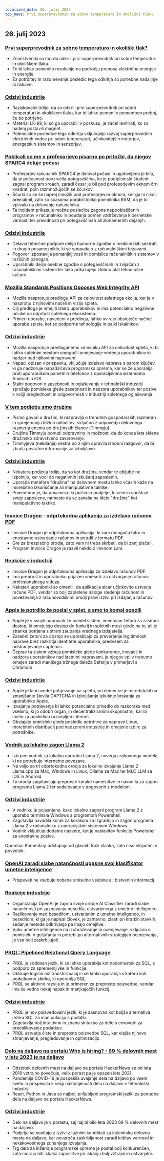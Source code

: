 ```yaml
---
localized_date: 26. julij 2023
top_news: Prvi superprevodnik za sobno temperaturo in okoliški tlak?
---
```


## 26. julij 2023

### [Prvi superprevodnik za sobno temperaturo in okoliški tlak?](https://arxiv.org/abs/2307.12008)

- Znanstveniki so morda odkrili prvi superprevodnik pri sobni temperaturi in okoliškem tlaku.
- To bi lahko pomenilo revolucijo na področju prenosa električne energije in energije.
- Za potrditev in razumevanje posledic tega odkritja so potrebne nadaljnje raziskave.

### [Odzivi industrije](http://news.ycombinator.com/item?id=36864624)

- Raziskovalci trdijo, da so odkrili prvi superprevodnik pri sobni temperaturi in okoliškem tlaku, kar bi lahko pomenilo pomemben preboj, če bo potrjeno.
- Material LK-99, ki so ga uporabili v poskusu, je začel levitirati, ko so nadenj postavili magnet.
- Potencialne posledice tega odkritja vključujejo razvoj superprevodnih električnih vodov pri sobni temperaturi, učinkovitejših motorjev, energetskih sistemov in senzorjev.

### [Poklicali so me v profesorjevo pisarno po pritožbi, da njegov SPARC4 deluje počasi](https://infosec.exchange/@paco/110772422266480371)

- Profesorjev računalnik SPARC4 je deloval počasi in ugotovljeno je bilo, da je počasnost povzročila potegavščina, ko je podiplomski študent zagnal program xroach, zaradi česar je bil pod profesorjevim oknom črn kvadrat, poln razmnožujočih se ščurkov.
- Ščurki so se še naprej množili pod profesorjevim oknom, ker ga ni nikoli premaknil, zato so sčasoma porabili toliko pomnilnika RAM, da je to vplivalo na delovanje računalnika.
- Ta incident prikazuje možne posledice zagona nepooblaščenih programov v računalniku in poudarja pomen vzdrževanja kibernetske varnosti ter previdnosti pri potegavščinah ali zlonamernih dejanjih.

### [Odzivi industrije](http://news.ycombinator.com/item?id=36857314)

- Delavci tehnične podpore delijo humorne zgodbe o medicinskih sestrah in drugih posameznikih, ki se spopadajo z računalniškimi težavami.
- Pogovor izpostavlja pomanjkljivosti in domislice računalniških sistemov v različnih panogah.
- Uporabniki delijo osebne zgodbe o potegavščinah in zvijačah z računalniškimi sistemi ter tako prikazujejo zlobno plat tehnološke kulture.

### [Mozilla Standards Positions Opposes Web Integrity API](https://github.com/mozilla/standards-positions/issues/852)

- Mozilla nasprotuje predlogu API za celovitost spletnega okolja, ker je v nasprotju z njihovimi načeli in vizijo spleta.
- Cilj predloga je omejiti izbiro uporabnikov in ima potencialno negativne učinke na odprtost spletnega ekosistema.
- Primeri uporabe, navedeni v predlogu, lahko ovirajo obstoječe načine uporabe spleta, kot so podporne tehnologije in pajki iskalnikov.

### [Odzivi industrije](http://news.ycombinator.com/item?id=36857032)

- Mozilla nasprotuje predlaganemu vmesniku API za celovitost spleta, ki bi lahko spletnim mestom omogočil omejevanje vedenja uporabnikov in nadzor nad njihovimi napravami.
- Napad, opisan v prispevku, vključuje izdelavo naprave s parom ključev, ki ga nadzoruje napadalčeva programska oprema, kar se že uporablja proti uporabnikom pametnih telefonov z operacijskima sistemoma Android in iOS.
- Stalni pogovori o zasebnosti in oglaševanju v tehnološki industriji sprožajo pomisleke glede zasebnosti in nadzora uporabnikov ter pozive k večji preglednosti in odgovornosti v industriji spletnega oglaševanja.

### [V tem podjetju smo družina](https://pboyd.io/posts/at-company-we-are-family/)

- Pismo govori o družini, ki razpravlja o trenutnih gospodarskih razmerah in sprejemanju težkih odločitev, vključno z odpovedjo delovnega razmerja enemu od družinskih članov (Timmyju).
- Družina Timmyju ponudi odpravnino in možnost, da do konca leta sklene družinsko zdravstveno zavarovanje.
- Timmyjeva (nekdanja) sestra bo z njim opravila izhodni razgovor, da bi zbrala povratne informacije za izboljšave.

### [Odzivi industrije](http://news.ycombinator.com/item?id=36864476)

- Nekatera podjetja trdijo, da so kot družina, vendar te obljube ne izpolnijo, kar vodi do negativnih izkušenj zaposlenih.
- Uporaba metafore "družina" na delovnem mestu lahko včasih kaže na morebitno izkoriščanje ali manipulativne taktike.
- Pomembno je, da posamezniki poiščejo podjetje, ki ceni in spoštuje svoje zaposlene, namesto da se zanaša na idejo "družine" kot manipulativno taktiko.

### [Invoice Dragon - odprtokodna aplikacija za izdelavo računov PDF](https://invoicedragon.com/)

- Invoice Dragon je odprtokodna aplikacija, ki vam omogoča hitro in enostavno ustvarjanje računov in potrdil v formatu PDF.
- Gre za brezplačno orodje, zato vam ni treba skrbeti, da bi zanj plačali.
- Program Invoice Dragon je razvil nekdo z imenom Lani.

### [Reakcije v industriji](http://news.ycombinator.com/item?id=36860898)

- Invoice Dragon je odprtokodna aplikacija za izdelavo računov PDF.
- Ima preprost in uporabniku prijazen vmesnik za ustvarjanje računov profesionalnega videza.
- Nekateri uporabniki so omenili, da aplikacija sicer učinkovito ustvarja račune PDF, vendar so bolj zapletene naloge sledenja računom in povezovanja z računovodskimi orodji pravi izzivi pri izdajanju računov.

### [Apple je potrdilo že poslal v splet, a smo to komaj opazili](https://httptoolkit.com/blog/apple-private-access-tokens-attestation/)

- Apple je v svojih napravah že uvedel sistem, imenovan žetoni za zasebni dostop, ki omejujejo dostop do funkcij in spletnih mest glede na to, ali je stranka potrjena s strani zaupanja vrednega izdajatelja.
- Zasebni žetoni za dostop se uporabljajo za preverjanje legitimnosti naprave brez razkritja identitete uporabnika, predvsem za odstranjevanje captchas.
- Čeprav ta sistem vzbuja pomisleke glede konkurence, inovacij in nadzora uporabnikov nad lastnimi napravami, je njegov vpliv trenutno omejen zaradi manjšega tržnega deleža Safarija v primerjavi s Chromom.

### [Odzivi industrije](http://news.ycombinator.com/item?id=36862494)

- Apple je lani uvedel potrjevanje na spletu, pri čemer se je osredotočil na zmanjšanje števila CAPTCHA in izboljšanje izkušnje brskanja za uporabnike Apple.
- Izvajanje potrjevanja bi lahko potencialno privedlo do razkoraka med vsebino, ki jo odobri organ, in decentraliziranimi skupnostmi, kar bi imelo za posledico razcepljen internet.
- Obstajajo pomisleki glede posledic potrditve za naprave Linux, morebitnih distribucij pod nadzorom industrije in omejene izbire za potrošnike.

### [Vodnik za lokalno zagon Llama 2](https://replicate.com/blog/run-llama-locally)

- Izčrpen vodnik za lokalno uporabo Llama 2, novega jezikovnega modela, ki ne potrebuje internetne povezave.
- Na voljo so tri odprtokodna orodja za lokalno izvajanje Llama 2: Llama.cpp za Mac, Windows in Linux, Ollama za Mac ter MLC LLM za iOS in Android.
- Ta orodja zagotavljajo preproste korake namestitve in navodila za zagon programa Llama 2 ter sodelovanje v pogovorih z modelom.

### [Odzivi industrije](http://news.ycombinator.com/item?id=36865495)

- V vodniku je pojasnjeno, kako lokalno zagnati program Llama 2 z uporabo terminala Windows s programom Powershell.
- Zagotavlja navodila korak za korakom za izgradnjo in zagon programa Llama 2 v računalniku z operacijskim sistemom Windows.
- Vodnik vključuje dodatne nasvete, kot je nastavitev funkcije Powershell za enostavne pozive.

Opomba: Komentarji odstopajo od glavnih točk članka, zato niso vključeni v povzetek.

### [OpenAI zaradi slabe natančnosti ugasne svoj klasifikator umetne inteligence](https://decrypt.co/149826/openai-quietly-shutters-its-ai-detection-tool)

- Prispevek ne vsebuje nobene smiselne vsebine ali bistvenih informacij.

### [Reakcije industrije](http://news.ycombinator.com/item?id=36862850)

- Organizacija OpenAI je zaprla svoje orodje AI Classifier zaradi slabe natančnosti pri zaznavanju besedila, ustvarjenega z umetno inteligenco.
- Razlikovanje med besedilom, ustvarjenim z umetno inteligenco, in besedilom, ki ga je napisal človek, je zahtevno, zlasti pri kratkih stavkih, sedanje metode odkrivanja pa imajo omejitve.
- Vpliv umetne inteligence na izobraževanje in ocenjevanje, vključno s pomisleki o goljufanju in potrebi po alternativnih strategijah ocenjevanja, je vse bolj zaskrbljujoč.

### [PRQL: Pipelined Relational Query Language](https://github.com/PRQL/prql)

- PRQL je sodoben jezik, ki se lahko uporablja kot nadomestek za SQL, s podporo za spremenljivke in funkcije.
- Oblikuje logični niz transformacij in se lahko uporablja s katero koli podatkovno zbirko, ki uporablja SQL.
- PRQL se aktivno razvija in je primeren za preproste poizvedbe, vendar ima še vedno nekaj napak in manjkajočih funkcij.

### [Odzivi industrije](http://news.ycombinator.com/item?id=36866861)

- PRQL je nov poizvedovalni jezik, ki je zasnovan kot boljša alternativa jeziku SQL za manipulacijo s podatki.
- Zagotavlja bolj intuitivno in znano sintakso za delo s cevovodi za preoblikovanje podatkov.
- PRQL ustvarja čiste in preproste poizvedbe SQL, kar olajša njihovo shranjevanje, pregledovanje in optimizacijo.

### [Delo na daljavo na portalu Who is hiring? - 69 % delovnih mest v letu 2023 je na daljavo](https://blog.spatial.chat/tracking-hackernews-shifting-preferences-for-remote-jobs-over-5-years/)

- Odstotek delovnih mest na daljavo na portalu HackerNews se od leta 2018 vztrajno povečuje, velik porast pa je opazen leta 2021.
- Pandemija COVID-19 je pospešila uvajanje dela na daljavo po vsem svetu in prispevala k večji naklonjenosti delu na daljavo v tehnološki industriji.
- React, Python in Java so najbolj priljubljeni programski jeziki za ponudbe dela na daljavo na portalu HackerNews.

### [Odzivi industrije](http://news.ycombinator.com/item?id=36863280)

- Delo na daljavo je v porastu, saj naj bi bilo leta 2023 69 % delovnih mest na daljavo.
- Podjetja se soočajo z izzivi z lažnimi kandidati za inženirska delovna mesta na daljavo, kar povzroča zaskrbljenost zaradi kršitev varnosti in nekakovostnega zunanjega izvajanja.
- Trg dela za inženirje programske opreme je postal bolj konkurenčen, zato morajo biti iskalci zaposlitve pri iskanju bolj vztrajni in ustvarjalni.
